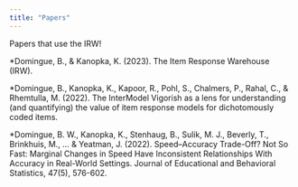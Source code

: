 ```yaml
---
title: "Papers"
---
```


Papers that use the IRW!

*Domingue, B., & Kanopka, K. (2023). The Item Response Warehouse (IRW).

*Domingue, B., Kanopka, K., Kapoor, R., Pohl, S., Chalmers, P., Rahal, C., & Rhemtulla, M. (2022). The InterModel Vigorish as a lens for understanding (and quantifying) the value of item response models for dichotomously coded items.

*Domingue, B. W., Kanopka, K., Stenhaug, B., Sulik, M. J., Beverly, T., Brinkhuis, M., ... & Yeatman, J. (2022). Speed–Accuracy Trade-Off? Not So Fast: Marginal Changes in Speed Have Inconsistent Relationships With Accuracy in Real-World Settings. Journal of Educational and Behavioral Statistics, 47(5), 576-602.
